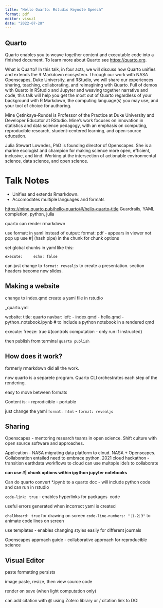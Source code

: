 ```yaml
---
title: "Hello Quarto: Rstudio Keynote Speech"
format: pdf
editor: visual
date: "2022-07-28"
---
```


## Quarto

Quarto enables you to weave together content and executable code into a finished document. To learn more about Quarto see <https://quarto.org>.

What is Quarto? In this talk, in four acts, we will discuss how Quarto unifies and extends the R Markdown ecosystem. Through our work with NASA Openscapes, Duke University, and RStudio, we will share our experiences sharing, teaching, collaborating, and reimagining with Quarto. Full of demos with Quarto in RStudio and Jupyter and weaving together narrative and code, this talk will help you get the most out of Quarto regardless of your background with R Markdown, the computing language(s) you may use, and your tool of choice for authoring.

Mine Çetinkaya-Rundel is Professor of the Practice at Duke University and Developer Educator at RStudio. Mine's work focuses on innovation in statistics and data science pedagogy, with an emphasis on computing, reproducible research, student-centered learning, and open-source education.

Julia Stewart Lowndes, PhD is founding director of Openscapes. She is a marine ecologist and champion for making science more open, efficient, inclusive, and kind. Working at the intersection of actionable environmental science, data science, and open science.

# Talk Notes

-   Unifies and extends Rmarkdown.
-   Accomodates multiple languages and formats

<https://mine.quarto.pub/hello-quarto/#/hello-quarto-title> Guardrails, YAML completion, python, julia

quarto can render rmarkdown

use format: in yaml instead of output: format: pdf - appears in viewer not pop up use #\| (hash pipe) in the chunk for chunk options

set global chunks in yaml like this:

`execute:     echo: false`

can just change to `format: revealjs` to create a presentation. section headers become new slides.

## Making a website

change to index.qmd create a yaml file in rstudio

\_quarto.yml

website: title: quarto navbar: left: - index.qmd - hello.qmd - python_notebook.ipynb \# to include a python notebook in a rendered qmd

execute: freeze: true #(controls computation - only run if instructed)

then publish from terminal `quarto publish`

## How does it work?

formerly rmarkdown did all the work.

now quarto is a separete program. Quarto CLI orchestrates each step of the rendering.

easy to move between formats

Content is: - reprodicible - portable

just change the yaml `format: html` - `format: revealjs`

## Sharing

Openscapes - mentoring research teams in open science. Shift culture with open source software and approaches.

Application - NASA migrating data platform to cloud. NASA + Openscapes. Collaboration entailed need to embrace python. 2021 cloud hackathon - transition earthdata workflows to cloud can use multople ide's to collaborate

**can use #\| chunk options within ipython jupyter notebooks**

Can do quarto convert \*.ipynb to a quarto doc - will include python code and can run in rstudio

`code-link: true` - enables hyperlinks for packages  code

useful errors generated when incorrect yaml is created

`chalkboard: true` for drawing on screen `code-line-numbers: "|1-2|3"` to animate code lines on screen

use templates - enables changing styles easily for different journals

Openscapes approach guide - collaborative approach for reproducible science

## Visual Editor

paste formatting persists

image paste, resize, then view source code

render on save (when light computation only)

can add citation with \@ using Zotero library or / citation link to DOI
